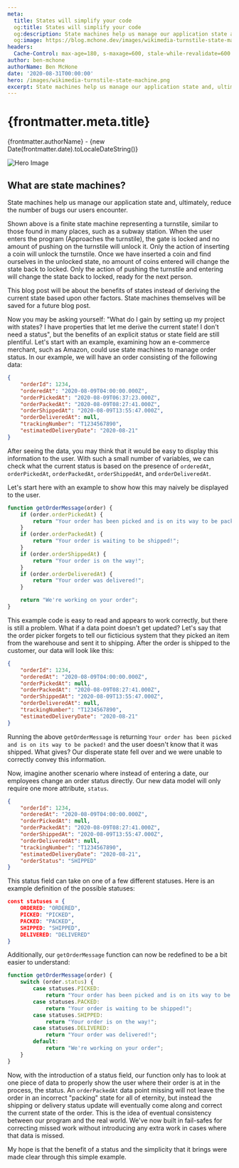 ```yaml
---
meta:
  title: States will simplify your code
  og:title: States will simplify your code
  og:description: State machines help us manage our application state and, ultimately, reduce the number of bugs our users encounter.
  og:image: https://blog.mchone.dev/images/wikimedia-turnstile-state-machine.png
headers:
  Cache-Control: max-age=180, s-maxage=600, stale-while-revalidate=600
author: ben-mchone
authorName: Ben McHone
date: '2020-08-31T00:00:00'
hero: /images/wikimedia-turnstile-state-machine.png
excerpt: State machines help us manage our application state and, ultimately, reduce the number of bugs our users encounter.
---
```

# {frontmatter.meta.title}
{frontmatter.authorName} - {new Date(frontmatter.date).toLocaleDateString()}

<img alt="Hero Image" src={frontmatter.hero} />

## What are state machines?
State machines help us manage our application state and, ultimately, reduce the number of bugs our users encounter.

Shown above is a finite state machine representing a turnstile, similar to those found in many places, such as a subway station. When the user enters the program (Approaches the turnstile), the gate is locked and no amount of pushing on the turnstile will unlock it. Only the action of inserting a coin will unlock the turnstile. Once we have inserted a coin and find ourselves in the unlocked state, no amount of coins entered will change the state back to locked. Only the action of pushing the turnstile and entering will change the state back to locked, ready for the next person.

This blog post will be about the benefits of states instead of deriving the current state based upon other factors. State machines themselves will be saved for a future blog post. 

Now you may be asking yourself: "What do I gain by setting up my project with states? I have properties that let me derive the current state! I don't need a status", but the benefits of an explicit status or state field are still plentiful. Let's start with an example, examining how an e-commerce merchant, such as Amazon, could use state machines to manage order status. In our example, we will have an order consisting of the following data:

```json
{
    "orderId": 1234,
    "orderedAt": "2020-08-09T04:00:00.000Z",
    "orderPickedAt": "2020-08-09T06:37:23.000Z",
    "orderPackedAt": "2020-08-09T08:27:41.000Z",
    "orderShippedAt": "2020-08-09T13:55:47.000Z",
    "orderDeliveredAt": null,
    "trackingNumber": "T1234567890",
    "estimatedDeliveryDate": "2020-08-21"
}
```

After seeing the data, you may think that it would be easy to display this information to the user. With such a small number of variables, we can check what the current status is based on the presence of `orderedAt`, `orderPickedAt`, `orderPackedAt`, `orderShippedAt`, and `orderDeliveredAt`.

Let's start here with an example to show how this may naively be displayed to the user.

```Javascript
function getOrderMessage(order) {
    if (order.orderPickedAt) {
        return "Your order has been picked and is on its way to be packed!";
    }
    if (order.orderPackedAt) {
        return "Your order is waiting to be shipped!";
    }
    if (order.orderShippedAt) {
        return "Your order is on the way!";
    }
    if (order.orderDeliveredAt) {
        return "Your order was delivered!";
    }

    return "We're working on your order";
}

```

This example code is easy to read and appears to work correctly, but there is still a problem. What if a data point doesn't get updated? Let's say that the order picker forgets to tell our ficticious system that they picked an item from the warehouse and sent it to shipping. After the order is shipped to the customer, our data will look like this:

```json
{
    "orderId": 1234,
    "orderedAt": "2020-08-09T04:00:00.000Z",
    "orderPickedAt": null,
    "orderPackedAt": "2020-08-09T08:27:41.000Z",
    "orderShippedAt": "2020-08-09T13:55:47.000Z",
    "orderDeliveredAt": null,
    "trackingNumber": "T1234567890",
    "estimatedDeliveryDate": "2020-08-21"
}
```

Running the above `getOrderMessage` is returning `Your order has been picked and is on its way to be packed!` and the user doesn't know that it was shipped. What gives? Our disperate state fell over and we were unable to correctly convey this information.  
  
Now, imagine another scenario where instead of entering a date, our employees change an order status directly. Our new data model will only require one more attribute, `status`.

```json
{
    "orderId": 1234,
    "orderedAt": "2020-08-09T04:00:00.000Z",
    "orderPickedAt": null,
    "orderPackedAt": "2020-08-09T08:27:41.000Z",
    "orderShippedAt": "2020-08-09T13:55:47.000Z",
    "orderDeliveredAt": null,
    "trackingNumber": "T1234567890",
    "estimatedDeliveryDate": "2020-08-21",
    "orderStatus": "SHIPPED"
}
```
This status field can take on one of a few different statuses. Here is an example definition of the possible statuses:

```json
const statuses = {
    ORDERED: "ORDERED",
    PICKED: "PICKED",
    PACKED: "PACKED",
    SHIPPED: "SHIPPED",
    DELIVERED: "DELIVERED"
}
```

Additionally, our `getOrderMessage` function can now be redefined to be a bit easier to understand:

```javascript
function getOrderMessage(order) {
    switch (order.status) {
        case statuses.PICKED:
            return "Your order has been picked and is on its way to be packed!";
        case statuses.PACKED:
            return "Your order is waiting to be shipped!";
        case statuses.SHIPPED:
            return "Your order is on the way!";
        case statuses.DELIVERED:
            return "Your order was delivered!";
        default:
            return "We're working on your order";
    }
}
```

Now, with the introduction of a status field, our function only has to look at one piece of data to properly show the user where their order is at in the process, the status. An `orderPackedAt` data point missing will not leave the order in an incorrect "packing" state for all of eternity, but instead the shipping or delivery status update will eventually come along and correct the current state of the order. 
This is the idea of eventual consistency between our program and the real world. We've now built in fail-safes for correcting missed work without introducing any extra work in cases where that data is missed.

My hope is that the benefit of a status and the simplicity that it brings were made clear through this simple example.
